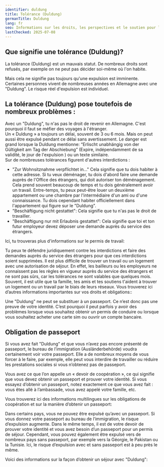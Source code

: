 ```yaml
---
identifier: duldung
title: Tolérance (Duldung)
germanTitle: Duldung
lang: fr
seo: Informations sur les droits, les perspectives et le soutien pour les personnes en situation de tolérance en Allemagne.
lastChecked: 2025-07-08
---
```


## Que signifie une tolérance (Duldung)?

La tolérance (Duldung) est un mauvais statut. De nombreux droits sont refusés, par exemple on ne peut pas décider soi-même où l'on habite.

Mais cela ne signifie pas toujours qu'une expulsion est imminente. Certaines personnes vivent de nombreuses années en Allemagne avec une "Duldung".
Le risque réel d'expulsion est individuel.

<Block identifier="get-legal-advice" />

## La tolérance (Duldung) pose toutefois de nombreux problèmes :

Avec un "Duldung", tu n'as pas le droit de revenir en Allemagne. C'est pourquoi il faut se méfier des voyages à l'étranger. <br/>
Un « Duldung » a toujours un délai, souvent de 3 ou 6 mois. Mais on peut aussi être expulsé pendant ce délai sans avertissement. Le danger est grand lorsque la Duldung mentionne: “Erlischt unabhängig von der Gültigkeit am Tag der Abschiebung” (Expire, indépendamment de sa validité, le jour de l'expulsion
) ou un texte similaire. <br/>
Sur de nombreuses tolérances figurent d'autres interdictions :
- "Zur Wohnsitznahme verpflichtet in..." Cela signifie que tu dois habiter à cette adresse. Si tu veux déménager, tu dois d'abord faire une demande auprès de l'Office des étrangers, qui doit autoriser ton déménagement. Cela prend souvent beaucoup de temps et tu dois généralement avoir un travail. Entre-temps, tu peux peut-être louer un deuxième appartement ou une chambre par l'intermédiaire d'un ami ou d'une connaissance. Tu dois cependant habiter officiellement dans l'appartement qui figure sur le "Duldung".
- "Beschäftigung nicht gestattet": Cela signifie que tu n'as pas le droit de travailler.
- "Beschäftigung nur mit Erlaubnis gestattet": Cela signifie que toi et ton futur employeur devez déposer une demande auprès du service des étrangers.

Ici, tu trouveras plus d'informations sur le permis de travail:

<ExternalShortLink identifier="handbookgermany_workpermit" />

Tu peux te défendre juridiquement contre les interdictions et faire des demandes auprès du service des étrangers pour que ces interdictions soient supprimées. Il est plus difficile de trouver un travail ou un logement avec une autorisation de séjour. En effet, les bailleurs ou les employeurs ne connaissent pas les règles en vigueur auprès du service des étrangers et ne sont pas sûrs, car les tolérances ne sont valables que quelques mois. Souvent, il est utile que ta famille, tes amis et tes soutiens t'aident à trouver un logement ou un travail par le biais de leurs réseaux.
Vous trouverez ici d’autres informations importantes sur vos droits et obligations::

<ExternalShortLink identifier="sfr_audio" />

Une "Duldung" ne peut se substituer à un passeport. Ce n’est donc pas une preuve de votre identité. C’est pourquoi il peut parfois y avoir des problèmes lorsque vous souhaitez obtenir un permis de conduire ou lorsque vous souhaitez acheter une carte sim ou ouvrir un compte bancaire.

## Obligation de passeport

Si vous avez fait "Duldung" et que vous n’avez pas encore présenté de passeport, le bureau de l’immigration (Ausländerbehörde) voudra certainement voir votre passeport. Elle a de nombreux moyens de vous forcer à le faire, par exemple, elle peut vous interdire de travailler ou réduire les prestations sociales si vous n’obtenez pas de passeport.

Vous avez ce que l’on appelle un « devoir de coopération », ce qui signifie que vous devez obtenir un passeport et prouver votre identité.
Si vous essayez d’obtenir un passeport, notez exactement ce que vous avez fait : vous êtes allé à l’ambassade, vous avez appelé votre famille, etc.

Vous trouverez ici des informations multilingues sur les obligations de coopération et sur la manière d’obtenir un passeport:

<ExternalShortLink identifier="fluechtlingsrat-brandenburg_pass" />

Dans certains pays, vous ne pouvez être expulsé qu’avec un passeport. Si vous donnez votre passeport au bureau de l’immigration, le risque d’expulsion augmente. Dans le même temps, il est de votre devoir de prouver votre identité et vous avez besoin d’un passeport pour un permis de séjour.
Cependant, vous pouvez également être expulsé vers de nombreux pays sans passeport, par exemple vers la Géorgie, le Pakistan ou la Tunisie. Ici, le risque d’expulsion avec et sans passeport est à peu près le même.

Voici des informations sur la façon d’obtenir un séjour avec "Duldung":

<InternalShortLink identifier="residence" />
